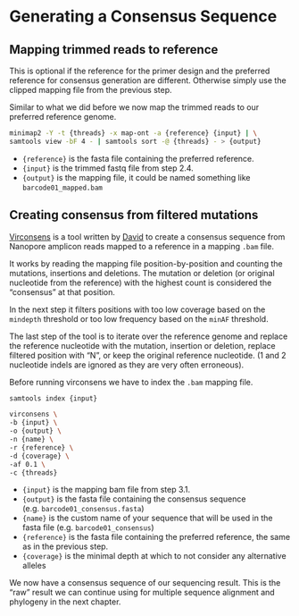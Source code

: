 # Generating a Consensus Sequence

## Mapping trimmed reads to reference

::: {.callout-note}
This is optional if the reference for the primer design and the preferred reference for consensus generation are different. Otherwise simply use the clipped mapping file from the previous step.
:::

Similar to what we did before we now map the trimmed reads to our preferred reference genome.

``` bash
minimap2 -Y -t {threads} -x map-ont -a {reference} {input} | \
samtools view -bF 4 - | samtools sort -@ {threads} - > {output}
```

- `{reference}` is the fasta file containing the preferred reference.
- `{input}` is the trimmed fastq file from step 2.4.
- `{output}` is the mapping file, it could be named something like `barcode01_mapped.bam`

## Creating consensus from filtered mutations

[Virconsens](https://github.com/dnieuw/Virconsens) is a tool written by [David](https://github.com/dnieuw/) to create a consensus sequence from Nanopore amplicon reads mapped to a reference in a mapping `.bam` file. 

It works by reading the mapping file position-by-position and counting the mutations, insertions and deletions. The mutation or deletion (or original nucleotide from the reference) with the highest count is considered the "consensus" at that position. 

In the next step it filters positions with too low coverage based on the `mindepth` threshold or too low frequency based on the `minAF` threshold.

The last step of the tool is to iterate over the reference genome and replace the reference nucleotide with the mutation, insertion or deletion, replace filtered position with "N", or keep the original reference nucleotide. (1 and 2 nucleotide indels are ignored as they are very often erroneous).

Before running virconsens we have to index the `.bam` mapping file.

```bash
samtools index {input}

virconsens \
-b {input} \
-o {output} \
-n {name} \
-r {reference} \
-d {coverage} \
-af 0.1 \
-c {threads}
```

- `{input}` is the mapping bam file from step 3.1. 
- `{output}` is the fasta file containing the consensus sequence (e.g. `barcode01_consensus.fasta`)
- `{name}` is the custom name of your sequence that will be used in the fasta file (e.g. `barcode01_consensus`)
- `{reference}` is the fasta file containing the preferred reference, the same as in the previous step.
- `{coverage}` is the minimal depth at which to not consider any alternative alleles

::: {.callout-note}
We now have a consensus sequence of our sequencing result. This is the "raw" result we can continue using for multiple sequence alignment and phylogeny in the next chapter.
:::
